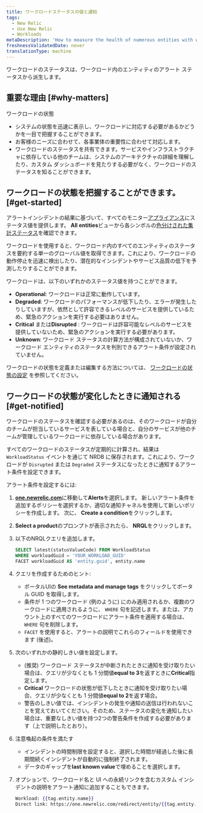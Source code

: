 ```yaml
---
title: ワークロードステータスの値と通知
tags:
  - New Relic
  - Use New Relic
  - Workloads
metaDescription: 'How to measure the health of numerous entities with workload status, and alert on workload status.'
freshnessValidatedDate: never
translationType: machine
---
```


ワークロードのステータスは、ワークロード内のエンティティのアラート ステータスから派生します。

## 重要な理由 [#why-matters]

ワークロードの状態

* システムの状態を迅速に表示し、ワークロードに対応する必要があるかどうかを一目で把握することができます。
* お客様のニーズに合わせて、各事業体の重要性に合わせて対応します。
* ワークロードのステータスを共有できます。サービスやインフラストラクチャに依存している他のチームは、システムのアーキテクチャの詳細を理解したり、カスタム ダッシュボードを見たりする必要がなく、ワークロードのステータスを知ることができます。

## ワークロードの状態を把握することができます。 [#get-started]

アラートインシデントの結果に基づいて、すべてのモニター[アプライアンス](/docs/alerts)にステータス値を提供します。 <DNT>**All entities**</DNT>ビューから各シンボルの[色分けされた集計ステータス](/docs/alerts/new-relic-alerts/configuring-alert-policies/identify-entities-without-alert-policies#colors)を確認できます。

ワークロードを使用すると、ワークロード内のすべてのエンティティのステータスを要約する単一のグローバル値を取得できます。これにより、ワークロードの動作停止を迅速に検出したり、潜在的なインシデントやサービス品質の低下を予測したりすることができます。

ワークロードは、以下のいずれかのステータス値を持つことができます。

* <DNT>**Operational**</DNT>: ワークロードは正常に動作しています。
* <DNT>**Degraded**</DNT>: ワークロードのパフォーマンスが低下したり、エラーが発生したりしていますが、依然として許容できるレベルのサービスを提供しているため、緊急のアクションを実行する必要はありません。
* <DNT>**Critical**</DNT> または<DNT>**Disrupted**</DNT> : ワークロードは許容可能なレベルのサービスを提供していないため、緊急のアクションを実行する必要があります。
* <DNT>**Unknown**</DNT>: ワークロード ステータスの計算方法が構成されていないか、ワークロード エンティティのステータスを判別できるアラート条件が設定されていません。

ワークロードの状態を定義または編集する方法については、 [ワークロードの状態の設定](/docs/workload-status-configuration) を参照してください。

## ワークロードの状態が変化したときに通知される [#get-notified]

ワークロードのステータスを確認する必要があるのは、そのワークロードが自分のチームが担当しているサービスを表している場合と、自分のサービスが他のチームが管理しているワークロードに依存している場合があります。

すべてのワークロードのステータスが定期的に計算され、結果は `WorkloadStatus` イベントを通じて NRDB に保存されます。これにより、ワークロードが `Disrupted` または `Degraded` ステータスになったときに通知するアラート条件を設定できます。

アラート条件を設定するには:

1. <DNT>**[one.newrelic.com](https://one.newrelic.com/all-capabilities)**</DNT>に移動して<DNT>**Alerts**</DNT>を選択します。 新しいアラート条件を追加するポリシーを選択するか、適切な通知チャネルを使用して新しいポリシーを作成します。 次に、 <DNT>**Create a condition**</DNT>をクリックします。

2. <DNT>**Select a product**</DNT>のプロンプトが表示されたら、 <DNT>**NRQL**</DNT>をクリックします。

3. 以下のNRQLクエリを追加します。

   ```sql
   SELECT latest(statusValueCode) FROM WorkloadStatus 
   WHERE workloadGuid = 'YOUR_WORKLOAD_GUID' 
   FACET workloadGuid AS 'entity.guid', entity.name
   ```

4. クエリを作成するためのヒント:

   * ポータルUIの <DNT>**See metadata and manage tags**</DNT> をクリックしてポータル GUID を取得します。
   * 条件が 1 つのワークロード (例のように) にのみ適用されるか、複数のワークロードに適用されるように、 `WHERE` 句を記述します。または、アカウント上のすべてのワークロードにアラート条件を適用する場合は、 `WHERE` 句を削除します。
   * `FACET` を使用すると、アラートの説明でこれらのフィールドを使用できます (後述)。

5. 次のいずれかの静的しきい値を設定します。

   * (推奨) ワークロード ステータスが中断されたときに通知を受け取りたい場合は、クエリが少なくとも 1 分間値<DNT>**equal to 3**</DNT>を返すときに<DNT>**Critical**</DNT>指定します。
   * <DNT>**Critical**</DNT> ワークロードの状態が低下したときに通知を受け取りたい場合、クエリが少なくとも 1 分間値<DNT>**equal to 2**</DNT>を返す場合。
   * 警告のしきい値では、インシデントの発生や通知の送信は行われないことを覚えておいてください。そのため、ステータスの変化を通知したい場合は、重要なしきい値を持つ2つの警告条件を作成する必要があります（上で説明したとおり）。

6. 注意喚起の条件を満たす

   * インシデントの時間制限を設定すると、選択した時間が経過した後に長期間続くインシデントが自動的に強制終了されます。
   * データのギャップを<DNT>**last known value**</DNT>で埋めることを選択します。

7. オプションで、ワークロード名と UI への永続リンクを含むカスタム インシデントの説明をアラート通知に追加することもできます。

   ```handlebars
   Workload: {{tag.entity.name}}
   Direct link: https://one.newrelic.com/redirect/entity/{{tag.entity.guid}}
   ```